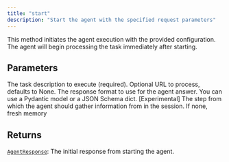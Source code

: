 ```yaml
---
title: "start"
description: "Start the agent with the specified request parameters"
---
```




This method initiates the agent execution with the provided configuration.
The agent will begin processing the task immediately after starting.



## Parameters

<ParamField path="task" type="str" required>
  The task description to execute (required).
</ParamField>

<ParamField path="url" type="str | None">
  Optional URL to process, defaults to None.
</ParamField>

<ParamField path="response_format" type="type[pydantic.main.BaseModel] | None">
  The response format to use for the agent answer. You can use a Pydantic model or a JSON Schema dict.
</ParamField>

<ParamField path="session_offset" type="int | None">
  [Experimental] The step from which the agent should gather information from in the session. If none, fresh memory
</ParamField>

## Returns

[`AgentResponse`](/sdk-reference/misc/agentresponse): The initial response from starting the agent.
